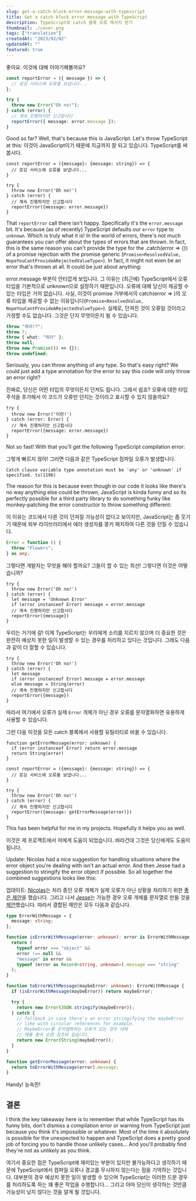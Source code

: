 ```yaml
---
slug: get-a-catch-block-error-message-with-typescript
title: Get a catch block error message with TypeScript
description: TypeScript로 catch 블록 오류 메시지 받기
thumbnail: ./cover.png
tags: ["translation"]
createdAt: "2023/02/02"
updatedAt: ""
featured: true
---
```


좋아요. 이것에 대해 이야기해볼까요?

```ts
const reportError = ({ message }) => {
  // 로깅 서비스에 오류를 보냅니다...
};

try {
  throw new Error("Oh no!");
} catch (error) {
  // 계속 진행하지만 신고합시다
  reportError({ message: error.message });
}
```

Good so far? Well, that's because this is JavaScript. Let's throw TypeScript at this:
이것이 JavaScript이기 때문에 지금까지 잘 되고 있습니다. TypeScript를 써 봅시다.

```ts,9-9
const reportError = ({message}: {message: string}) => {
  // 로깅 서비스에 오류를 보냅니다...
}

try {
  throw new Error('Oh no!')
} catch (error) {
  // 계속 진행하지만 신고합시다
  reportError({message: error.message})
}
```

That `reportError` call there isn't happy.
Specifically it's the `error.message` bit.
It's because (as of recently) TypeScript defaults our `error` type to `unknown`.
Which is truly what it is! In the world of errors, there's not much guarantees you can offer about the types of errors that are thrown.
In fact, this is the same reason you can't provide the type for the .catch(error => {}) of a promise rejection with the promise generic (`Promise<ResolvedValue, NopeYouCantProvideARejectedValueType>`).
In fact, it might not even be an error that's thrown at all. It could be just about anything:

error.message 부분이 안타깝게 보입니다.
그 이유는 (최근에) TypeScript에서 오류 타입을 기본적으로 unknown으로 설정하기 때문입니다.
오류에 대해 당신이 제공할 수 있는 타입은 거의 없습니다.
사실, 이것이 promise 거부에서의 catch(error => )의 오류 타입을 제공할 수 없는 이유입니다(`Promise<ResolvedValue, NopeYouCantProvideARejectedValueType>`).
실제로, 던져진 것이 오류일 것이라고 가정할 수도 없습니다.
그것은 단지 무엇이든지 될 수 있습니다.

```ts
throw "뭐야!?";
throw 7;
throw { what: "뭐야" };
throw null;
throw new Promise(() => {});
throw undefined;
```

Seriously, you can throw anything of any type.
So that's easy right? We could just add a type annotation for the error to say this code will only throw an error right?

진짜로, 당신은 어떤 타입의 무엇이든지 던져도 됩니다.
그래서 쉽죠? 오류에 대한 타입 주석을 추가해서 이 코드가 오류만 던지는 것이라고 표시할 수 있지 않을까요?

```ts,3-3
try {
  throw new Error('이런!')
} catch (error: Error) {
  // 계속 진행하지만 신고합시다
  reportError({message: error.message})
}
```

Not so fast! With that you'll get the following TypeScript compilation error:

그렇게 빠르지 않아! 그러면 다음과 같은 TypeScript 컴파일 오류가 발생합니다.

```
Catch clause variable type annotation must be 'any' or 'unknown' if specified. ts(1196)
```

The reason for this is because even though in our code it looks like there's no way anything else could be thrown,
JavaScript is kinda funny and so its perfectly possible for a third party library to do something funky like monkey-patching the error constructor to throw something different:

이 이유는 코드에서 다른 것이 던져질 가능성이 없다고 보이지만,
JavaScript는 좀 웃기기 때문에 외부 라이브러리에서 에러 생성자를 몽키 패치하여 다른 것을 던질 수 있습니다.

```ts
Error = function () {
  throw "Flowers";
} as any;
```

그렇다면 개발자는 무엇을 해야 할까요?
그들이 할 수 있는 최선! 그렇다면 이것은 어떻습니까?

```ts,4-5&7-7
try {
  throw new Error('Oh no!')
} catch (error) {
  let message = 'Unknown Error'
  if (error instanceof Error) message = error.message
  // 계속 진행하지만 신고합시다
  reportError({message})
}
```

우리는 거기에 갈!
이제 TypeScript는 우리에게 소리를 지르지 않으며 더 중요한 것은 완전히 예상치 못한 일이 발생할 수 있는 경우를 처리하고 있다는 것입니다.
그래도 다음과 같이 더 잘할 수 있습니다.

```ts,4-4&6-6
try {
  throw new Error('Oh no!')
} catch (error) {
  let message
  if (error instanceof Error) message = error.message
  else message = String(error)
  // 계속 진행하지만 신고합시다
  reportError({message})
}
```

따라서 여기에서 오류가 실제 `Error` 개체가 아닌 경우 오류를 문자열화하면 유용하게 사용할 수 있습니다.

그런 다음 이것을 모든 catch 블록에서 사용할 유틸리티로 바꿀 수 있습니다.

```ts,1-4&14-14
function getErrorMessage(error: unknown) {
  if (error instanceof Error) return error.message
  return String(error)
}

const reportError = ({message}: {message: string}) => {
  // 로깅 서비스에 오류를 보냅니다...
}

try {
  throw new Error('Oh no!')
} catch (error) {
  // 계속 진행하지만 신고합시다
  reportError({message: getErrorMessage(error)})
}
```

This has been helpful for me in my projects. Hopefully it helps you as well.

이것은 제 프로젝트에서 저에게 도움이 되었습니다.
바라건대 그것은 당신에게도 도움이됩니다.

Update: Nicolas had a nice suggestion for handling situations where the error object you're dealing with isn't an actual error.
And then Jesse had a suggestion to stringify the error object if possible. So all together the combined suggestions looks like this:

업데이트: [Nicolas](https://github.com/npirotte)는 처리 중인 오류 개체가 실제 오류가 아닌 상황을 처리하기 위한 [좋은 제안](https://github.com/kentcdodds/kentcdodds.com/issues/206)을 했습니다.
그리고 나서 [Jesse](https://discord.com/channels/@me)는 가능한 경우 오류 개체를 문자열로 만들 것을 [제안](https://discord.com/channels/715220730605731931)했습니다.
따라서 결합된 제안은 모두 다음과 같습니다.

```ts
type ErrorWithMessage = {
  message: string;
};

function isErrorWithMessage(error: unknown): error is ErrorWithMessage {
  return (
    typeof error === "object" &&
    error !== null &&
    "message" in error &&
    typeof (error as Record<string, unknown>).message === "string"
  );
}

function toErrorWithMessage(maybeError: unknown): ErrorWithMessage {
  if (isErrorWithMessage(maybeError)) return maybeError;

  try {
    return new Error(JSON.stringify(maybeError));
  } catch {
    // fallback in case there's an error stringifying the maybeError
    // like with circular references for example.
    // MaybeError를 문자열화하는 오류가 있는 경우 대체
    // 예를 들어 순환 참조와 같습니다.
    return new Error(String(maybeError));
  }
}

function getErrorMessage(error: unknown) {
  return toErrorWithMessage(error).message;
}
```

Handy!
능숙한!

## 결론

I think the key takeaway here is to remember that while TypeScript has its funny bits, don't dismiss a compilation error or warning from TypeScript just because you think it's impossible or whatever.
Most of the time it absolutely is possible for the unexpected to happen and TypeScript does a pretty good job of forcing you to handle those unlikely cases...
And you'll probably find they're not as unlikely as you think.

여기서 중요한 점은 TypeScript에 재미있는 부분이 있지만 불가능하다고 생각하기 때문에 TypeScript에서 컴파일 오류나 경고를 무시하지 않는다는 점을 기억하는 것입니다.
대부분의 경우 예상치 못한 일이 발생할 수 있으며 TypeScript는 이러한 드문 경우를 처리하도록 하는 꽤 좋은 작업을 수행합니다...
그리고 아마 당신이 생각하는 것만큼 가능성이 낮지 않다는 것을 알게 될 것입니다.
